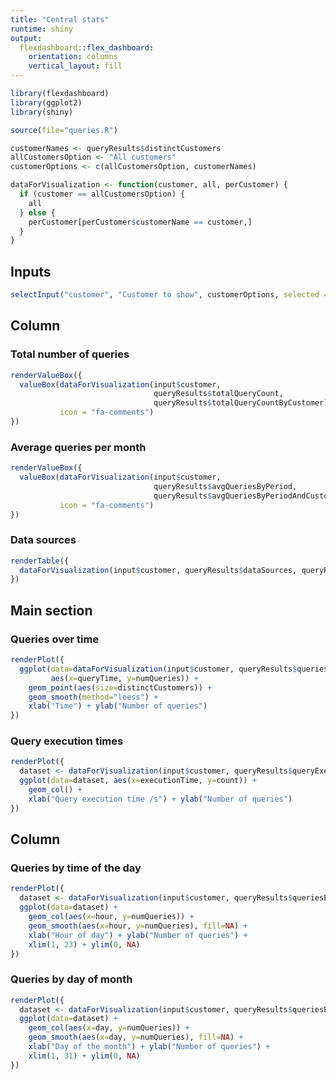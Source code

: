 ```yaml
---
title: "Central stats"
runtime: shiny
output:
  flexdashboard::flex_dashboard:
    orientation: columns
    vertical_layout: fill
---
```


```r
library(flexdashboard)
library(ggplot2)
library(shiny)

source(file="queries.R")

customerNames <- queryResults$distinctCustomers
allCustomersOption <- "All customers"
customerOptions <- c(allCustomersOption, customerNames)

dataForVisualization <- function(customer, all, perCustomer) {
  if (customer == allCustomersOption) {
    all
  } else {
    perCustomer[perCustomer$customerName == customer,]
  }
}
```

Inputs {.sidebar data-width=200}
-----------------------------------------------------------------------

```r
selectInput("customer", "Customer to show", customerOptions, selected = allCustomersOption, multiple = FALSE)
```


Column {data-width=400}
-------------------------------------

### Total number of queries
```r
renderValueBox({
  valueBox(dataForVisualization(input$customer,
                                queryResults$totalQueryCount,
                                queryResults$totalQueryCountByCustomer)[, "numQueries"],
           icon = "fa-comments")
})
```

### Average queries per month
```r
renderValueBox({
  valueBox(dataForVisualization(input$customer,
                                queryResults$avgQueriesByPeriod,
                                queryResults$avgQueriesByPeriodAndCustomer)[, "avg"],
           icon = "fa-comments")
})
```

### Data sources
```r
renderTable({
  dataForVisualization(input$customer, queryResults$dataSources, queryResults$dataSourcesByCustomer)
})
```

Main section
-----------------------------------------------------------------------

### Queries over time

```r
renderPlot({
  ggplot(data=dataForVisualization(input$customer, queryResults$queriesByDay, queryResults$queriesByDayAndCustomer),
         aes(x=queryTime, y=numQueries)) +
    geom_point(aes(size=distinctCustomers)) +
    geom_smooth(method="loess") +
    xlab("Time") + ylab("Number of queries")
})
```

### Query execution times

```r
renderPlot({
  dataset <- dataForVisualization(input$customer, queryResults$queryExecutionTimes, queryResults$queryExecutionTimesByCustomer)
  ggplot(data=dataset, aes(x=executionTime, y=count)) +
    geom_col() +
    xlab("Query execution time /s") + ylab("Number of queries")
})
```

Column
-------------------------------------

### Queries by time of the day

```r
renderPlot({
  dataset <- dataForVisualization(input$customer, queryResults$queriesByTimeOfDay, queryResults$queriesByTimeOfDayAndCustomer)
  ggplot(data=dataset) +
    geom_col(aes(x=hour, y=numQueries)) +
    geom_smooth(aes(x=hour, y=numQueries), fill=NA) +
    xlab("Hour of day") + ylab("Number of queries") +
    xlim(1, 23) + ylim(0, NA)
})
```

### Queries by day of month

```r
renderPlot({
  dataset <- dataForVisualization(input$customer, queryResults$queriesByDayOfMonth, queryResults$queriesByDayOfMonthAndCustomer)
  ggplot(data=dataset) +
    geom_col(aes(x=day, y=numQueries)) +
    geom_smooth(aes(x=day, y=numQueries), fill=NA) +
    xlab("Day of the month") + ylab("Number of queries") +
    xlim(1, 31) + ylim(0, NA)
})
```
